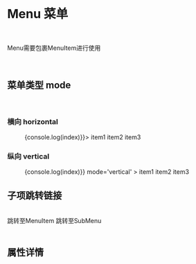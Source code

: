 
<Meta title='REACTION|Menu 菜单/Menu' component={Menu} />

<br/>

# Menu 菜单
<br/>

Menu需要包裹MenuItem进行使用


<br/>

## 菜单类型 mode
<br/>

###  横向 horizontal

<Preview>
  <Story name='default' >
      <Menu  onSelect={(index)=>{console.log(index)}}>
            <MenuItem >item1</MenuItem>
            <MenuItem >item2</MenuItem>
            <MenuItem >item3</MenuItem>
      </Menu>
      
  </Story>
</Preview>


### 纵向 vertical

<Preview>
  <Story name='default2' >
      <Menu  onSelect={(index)=>{console.log(index)}} mode='vertical' >
            <MenuItem >item1</MenuItem>
            <MenuItem >item2</MenuItem>
            <MenuItem >item3</MenuItem>
      </Menu>
      
  </Story>
</Preview>


## 子项跳转链接

<br/>

<Story name='link'>
  <div>
<NeuWclick 
callback={linkTo('REACTION|Menu 菜单/MenuItem', 'default')} style={{marginRight:'20px'}} >跳转至MenuItem</NeuWclick>
<NeuWclick callback={linkTo('REACTION|Menu 菜单/SubMenu', 'default')}>跳转至SubMenu</NeuWclick>
  </div>
</Story>

<br/>

## 属性详情

<Props of={Menu} />